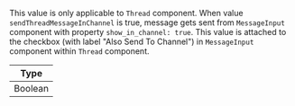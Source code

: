 This value is only applicable to `Thread` component. When value `sendThreadMessageInChannel` is true, message gets sent from `MessageInput` component with property `show_in_channel: true`.
This value is attached to the checkbox (with label "Also Send To Channel") in `MessageInput` component within `Thread` component.

| Type    |
| ------- |
| Boolean |
